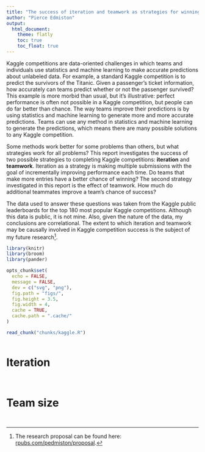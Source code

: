 ```yaml
---
title: "The success of iteration and teamwork as strategies for winning Kaggle competitions"
author: "Pierce Edmiston"
output:
  html_document:
    theme: flatly
    toc: true
    toc_float: true
---
```


Kaggle competitions are data-oriented challenges in which teams and individuals use statistics and machine learning to make accurate predictions about unlabeled data. For example, a standard Kaggle competition is to predict the survivors of the Titanic. Given a passenger's ticket information, how accurately can teams predict whether or not the passenger survived? This example is more morbid than usual, but it's illustrative: perfect performance is often not possible in a Kaggle competition, but people can do far better than chance. The way teams improve their predictions is by using statistics and machine learning to generate more and more accurate predictions. Teams can use any method in statistics and machine learning to generate the predictions, which means there are many possible solutions to any Kaggle competition.

Some methods work better for some problems than others, but what strategies work for all problems? This report investigates the success of two possible strategies to completing Kaggle competitions: **iteration** and **teamwork**. Iteration as a strategy is making multiple submissions with the goal of incrementally improving performance each time. Do teams that make more entries have a better chance of winning? The second strategy investigated in this report is the effect of teamwork. How much do additional teammates improve a team's chance of success? 

The data used to answer these questions was taken from the Kaggle public leaderboards for the top 180 most popular Kaggle competitions. Although this data is public, it is not mine. Also, given the nature of the data, my conclusions are correlational. The extent to which iteration and teamwork may be causally involved in Kaggle competition success is the subject of my future research[^proposal].

[^proposal]: The research proposal can be found here: [rpubs.com/pedmiston/proposal](http://rpubs.com/pedmiston/proposal).

```r
library(knitr)
library(broom)
library(pander)

opts_chunk$set(
  echo = FALSE,
  message = FALSE,
  dev = c("svg", "png"),
  fig.path = "figs/",
  fig.height = 3.5,
  fig.width = 4,
  cache = TRUE,
  cache.path = ".cache/"
)

read_chunk("chunks/kaggle.R")
```

```r
```

# Iteration

```r
```

```r
```

# Team size

```r
```

```r
```
